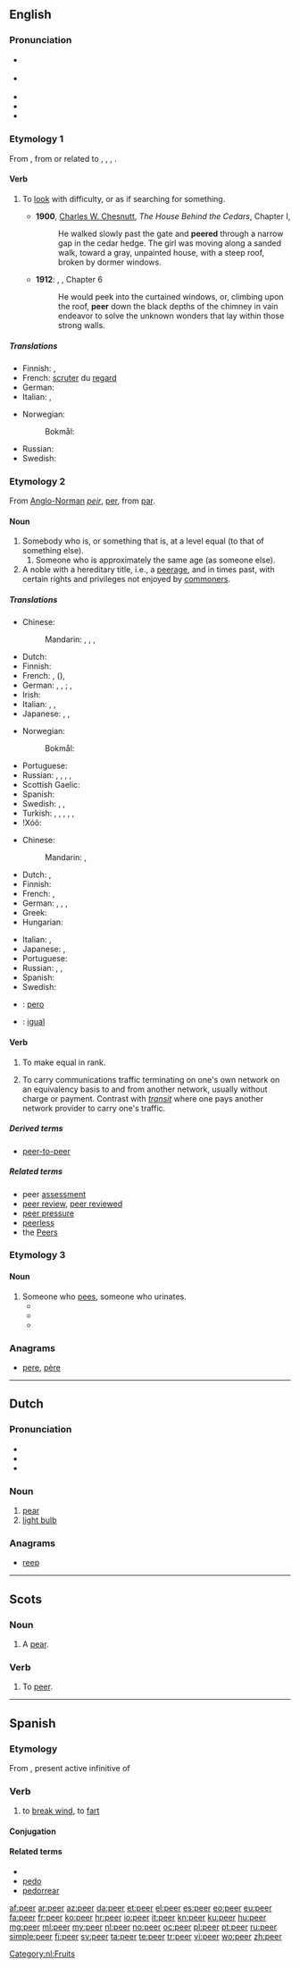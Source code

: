 ==English==
{{wikipedia}}

===Pronunciation===
* {{a|UK}} {{IPA|/pɪə̯/|[pʰɪə̯]}}
* {{a|US}} {{IPA|/pɪɹ/|pi(ə)ɹ|[pʰi(ə)ɹ]}}
* {{audio|en-us-peer.ogg|Audio (US)}}
* {{rhymes|ɪə(r)}}
* {{homophones|pier}}

===Etymology 1===
From {{etyl|enm}} {{term|piren||to peer|lang=enm}}, from or related to {{etyl|stq}} {{term|piren||to look|lang=stq}}, {{etyl|nds}} {{term|piren||to look|lang=nds}}, {{etyl|vls}} {{term|pieren||to look with narrowed eyes, squint at|lang=vls}}, {{etyl|nl|-}} {{term|pieren||to look closely at, examine|lang=nl}}. 

====Verb====
{{en-verb}}

# {{intransitive}} To [[look]] with difficulty, or as if searching for something.
#* '''1900''', [[w:Charles W. Chesnutt|Charles W. Chesnutt]], ''The House Behind the Cedars'', Chapter I,
#*: He walked slowly past the gate and '''peered''' through a narrow gap in the cedar hedge. The girl was moving along a sanded walk, toward a gray, unpainted house, with a steep roof, broken by dormer windows.
#* '''1912''': {{w|Edgar Rice Burroughs}}, {{w|Tarzan of the Apes}}, Chapter 6
#*: He would peek into the curtained windows, or, climbing upon the roof, '''peer''' down the black depths of the chimney in vain endeavor to solve the unknown wonders that lay within those strong walls.

=====Translations=====
{{trans-top|to look with difficulty or as if searching}}
* Finnish: {{t-|fi|tiirailla}}, {{t+|fi|tähyillä}}
* French: [[scruter]] du [[regard]]
* German: {{t+|de|spähen}}
* Italian: {{t-|it|scrutare}}, {{t+|it|sbirciare}}
{{trans-mid}}
* Norwegian:
*: Bokmål: {{t+|nb|kikke}}
* Russian: {{t+|ru|вглядываться|tr=vgljádyvatʹsja}} {{impf}}
* Swedish: {{t+|sv|kika}}
{{trans-bottom}}

===Etymology 2===
From [[Anglo-Norman]] ''[[peir]]'', {{etyl|fro}} [[per#Old French|per]], from {{etyl|la}} [[par#Latin|par]].

====Noun====
{{en-noun}}

# Somebody who is, or something that is, at a level equal (to that of something else).
## Someone who is approximately the same age (as someone else).
# A noble with a hereditary title, i.e., a [[peerage]], and in times past, with certain rights and privileges not enjoyed by [[commoner]]s.

=====Translations=====
{{trans-top|someone or something of equal level}}
* Chinese:
*: Mandarin: {{t|cmn|同輩|sc=Hani}}, {{t|cmn|同辈|tr=tóngbèi|sc=Hani}}, {{qualifier|age-mate}} {{t|cmn|同齡人|sc=Hani}}, {{t|cmn|同龄人|tr=tónglíngrén|sc=Hani}}
* Dutch: {{t+|nl|gelijke|m|f}}
* Finnish: {{t-|fi|vertainen}}
* French: {{t+|fr|pair|m}}, {{t+|fr|pareil|m}} ({{t+|fr|pareille|f}}), {{t+|fr|semblable}}
* German: {{qualifier|age mate}} {{t-|de|Gleichaltriger}}, {{t-|de|Gleichaltrige|f}}, {{t-|de|Gleichaltrige|n}}; {{t-|de|Ebenbürtiger}}, {{t-|de|Beaufsichtigender}}
* Irish: {{t-|ga|piara|m}}
* Italian: {{t-|it|pari}}, {{t+|it|uguale}}, {{t-|it|persona di pari condizione sociale}}
* Japanese: {{t-|ja|同輩|tr=どうはい, dōhai|sc=Jpan}}, {{t-|ja|ピア|tr=pia|sc=Jpan}}, {{qualifier|age-mate}} {{t-|ja|同年配の人|tr=どうねんぱいひと, dōnenpai no hito|sc=Jpan}}
{{trans-mid}}
* Norwegian:
*: Bokmål: {{t+|nb|jevnaldrende|m}} {{qualifier|age-mate, mostly used as an adjective}}
* Portuguese: {{t+|pt|par|m}}
* Russian: {{t+|ru|ровня|m|f|tr=róvnja}}, {{qualifier|age-mate}} {{t+|ru|ровесник|m|tr=rovésnik|sc=Cyrl}}, {{t+|ru|ровесница|f|tr=rovésnica|sc=Cyrl}}, {{t+|ru|сверстник|m|tr=svérstnik|sc=Cyrl}}, {{t+|ru|сверстница|f|tr=svérstnica|sc=Cyrl}}
* Scottish Gaelic: {{t-|gd|leithid|f}}
* Spanish: {{t+|es|par|m}}
* Swedish: {{t+|sv|like|c}}, {{t-|sv|jämlike|c}}, {{t-|sv|gelike|c}}
* Turkish: {{t+|tr|akran}}, {{t+|tr|yaşıt}}, {{t+|tr|emsal|alt=emsâl}}, {{t+|tr|lord}}, {{t+|tr|asilzade|alt=asilzâde}}, {{t+|tr|taydaş}}
* ǃXóõ: {{tø|nmn|ǃnáã}}
{{trans-bottom}}

{{trans-top|noble}}
* Chinese:
*: Mandarin: {{t|cmn|貴族|sc=Hani}}, {{t|cmn|贵族|tr=guìzú|sc=Hani}}
* Dutch: {{t+|nl|edelman|m}}, {{t-|nl|edele|m}}
* Finnish: {{t+|fi|pääri}}
* French: {{t+|fr|pair|m}}, {{t+|fr|noble|m|f}}
* German: {{t+|de|Edelmann|m}}, {{t+|de|Adeliger|m}}, {{t+|de|Edelfrau|f}}, {{t-|de|Adelige|f}}
* Greek: {{t+|el|ευγενής|m|tr=evgenís|sc=Grek}}
* Hungarian: {{t+|hu|nemes}}
{{trans-mid}}
* Italian: {{t-|it|pari}}, {{t+|it|nobile}}
* Japanese: {{t+|ja|貴族|tr=きぞく, kizoku|sc=Jpan}}, {{t+|ja|華族|tr=かぞく, kazoku|sc=Jpan}}
* Portuguese: {{t+|pt|par|m}}
* Russian: {{t+|ru|пэр|m|tr=per}} {{qualifier|UK}}, {{t+|ru|дворянин|m|tr=dvorjanín|sc=Cyrl}}, {{t+|ru|дворянка|f|tr=dvorjánka|sc=Cyrl}}
* Spanish: {{t+|es|par|m}}
* Swedish: {{t+|sv|pär|c}}
{{trans-bottom}}

{{checktrans-top}}
* {{ttbc|io}} : [[pero]]
* {{ttbc|ca}}: [[igual]] {{m}}
{{trans-bottom}}

====Verb====
{{en-verb}}

# To make equal in rank.
#: {{rfquotek|Heylin}}
# {{Internet}} To carry communications traffic terminating on one's own network on an equivalency basis to and from another network, usually without charge or payment. Contrast with ''[[transit]]'' where one pays another network provider to carry one's traffic.

=====Derived terms=====
* [[peer-to-peer]]

=====Related terms=====
* peer [[assessment]]
* [[peer review]], [[peer reviewed]]
* [[peer pressure]]
* [[peerless]]
* the [[Peers]]

===Etymology 3===
{{suffix|pee|er}}

====Noun====
{{en-noun}}

# Someone who [[pee]]s, someone who urinates.
#* {{quote-newsgroup|title=Re: Swimming after eating|newsgroup=alt.folklore.urban|date=August 22|year=1999|passage=As was the caveat about peeing in a pool. Of course, peeing in a pool wasn't dangerous to the person ... If you peed in a pool, and you were carrying the polio virus, presumably *other* people were put at risk, not the '''peer''' (pee-er?).|url=http://groups.google.com/group/alt.folklore.urban/msg/f0bc6f39ee935d57?q=peer}}
#* {{quote-newsgroup|title=Re: 32 month old urinating in his room! HELP!|newsgroup=alt.parenting.solutions|passage=SOunds like you've already broken him quite well, if he's peeing when disciplined. Pretty sad. He's not a dog, not that treating a dog like this is any better either. You've turned your child into a submissive '''peer'''.|date=August 29|year=2000|url=http://groups.google.com/group/alt.parenting.solutions/msg/8dca3077c67470e1?q=peer}}
#* {{quote-newsgroup|title=Re: do female's "mark" their territory?|newsgroup=rec.pets.dogs.behavior|date=October 11|year=2003|passage=Submissive peeing, on the other hand, IS related to anxiety. But submissive peeing is not marking. A submissive '''peer''' is generally a very submissive dog.|url=http://groups.google.com/group/alt.pets.dogs.pitbull/msg/811523d445718ea7?q=peer}}

===Anagrams===
* [[pere#English|pere]], [[père#English|père]]

----

==Dutch==
{{wikipedia|lang=nl}}

===Pronunciation===
* {{rhymes|eːr|lang=nl}}
* {{audio|Nl-peer.ogg|audio}}
* {{IPA|[pɪːr]|lang=nl}}

===Noun===
{{nl-noun|f|peren|peertje}}

# [[pear]]
# [[light bulb]]

===Anagrams===
* [[reep]]

[[Category:nl:Fruits]]

----

==Scots==

===Noun===
{{sco-noun}}

# A [[pear]].

===Verb===
{{sco-verb}}

# To [[peer#English|peer]].

----

==Spanish==

===Etymology===
From {{etyl|la|es}} {{term|pedere|pēdere|lang=la}}, present active infinitive of {{term|pedo|pēdō|lang=la}}

===Verb===
{{es-verb|pe|er|part=peído}}

# {{archaic|vulgar|lang=es}} to [[break wind]], to [[fart]]

====Conjugation====
{{es-conj-eer|p}}

====Related terms====
* {{l|es|peerse}}
* [[pedo]]
* [[pedorrear]]

[[af:peer]]
[[ar:peer]]
[[az:peer]]
[[da:peer]]
[[et:peer]]
[[el:peer]]
[[es:peer]]
[[eo:peer]]
[[eu:peer]]
[[fa:peer]]
[[fr:peer]]
[[ko:peer]]
[[hr:peer]]
[[io:peer]]
[[it:peer]]
[[kn:peer]]
[[ku:peer]]
[[hu:peer]]
[[mg:peer]]
[[ml:peer]]
[[my:peer]]
[[nl:peer]]
[[no:peer]]
[[oc:peer]]
[[pl:peer]]
[[pt:peer]]
[[ru:peer]]
[[simple:peer]]
[[fi:peer]]
[[sv:peer]]
[[ta:peer]]
[[te:peer]]
[[tr:peer]]
[[vi:peer]]
[[wo:peer]]
[[zh:peer]]